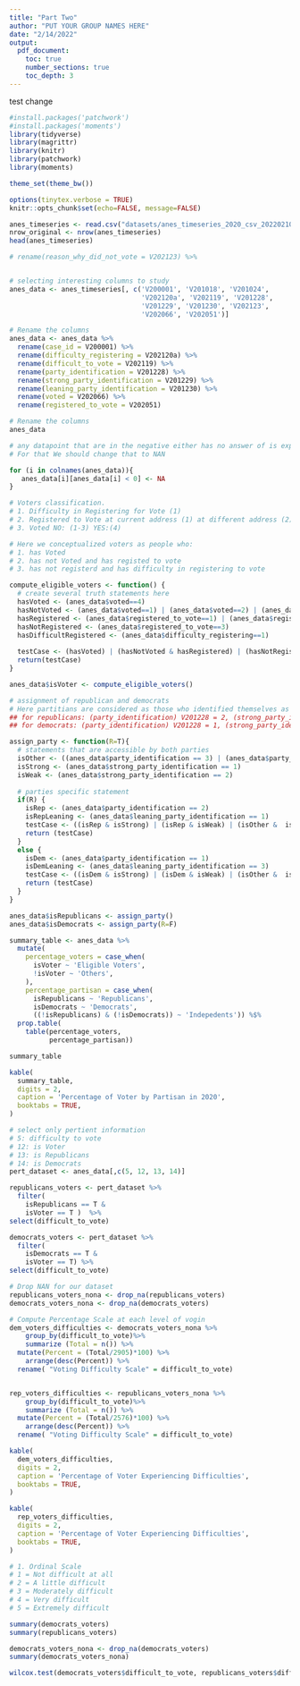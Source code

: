 ```yaml
---
title: "Part Two"
author: "PUT YOUR GROUP NAMES HERE"
date: "2/14/2022"
output:
  pdf_document:
    toc: true
    number_sections: true
    toc_depth: 3
---
```

test change

\newpage
\setcounter{page}{1}

```r
#install.packages('patchwork')
#install.packages('moments')
library(tidyverse) 
library(magrittr)
library(knitr)
library(patchwork)
library(moments)

theme_set(theme_bw())

options(tinytex.verbose = TRUE)
knitr::opts_chunk$set(echo=FALSE, message=FALSE)

```

```r
anes_timeseries <- read.csv("datasets/anes_timeseries_2020_csv_20220210.csv")
nrow_original <- nrow(anes_timeseries)
head(anes_timeseries)
```


```r
# rename(reason_why_did_not_vote = V202123) %>%


# selecting interesting columns to study
anes_data <- anes_timeseries[, c('V200001', 'V201018', 'V201024', 
                                 'V202120a', 'V202119', 'V201228', 
                                 'V201229', 'V201230', 'V202123', 
                                 'V202066', 'V202051')]

# Rename the columns
anes_data <- anes_data %>%
  rename(case_id = V200001) %>%
  rename(difficulty_registering = V202120a) %>%
  rename(difficult_to_vote = V202119) %>%
  rename(party_identification = V201228) %>%
  rename(strong_party_identification = V201229) %>%
  rename(leaning_party_identification = V201230) %>%
  rename(voted = V202066) %>%
  rename(registered_to_vote = V202051)

# Rename the columns
anes_data
```
```r
# any datapoint that are in the negative either has no answer of is experiencing technical difficulties. 
# For that We should change that to NAN

for (i in colnames(anes_data)){
   anes_data[i][anes_data[i] < 0] <- NA
}

```

```r
# Voters classification. 
# 1. Difficulty in Registering for Vote (1)
# 2. Registered to Vote at current address (1) at different address (2) not registered (3)
# 3. Voted NO: (1-3) YES:(4)

# Here we conceptualized voters as people who:
# 1. has Voted
# 2. has not Voted and has registed to vote
# 3. has not registerd and has difficulty in registering to vote

compute_eligible_voters <- function() {
  # create several truth statements here
  hasVoted <- (anes_data$voted==4)
  hasNotVoted <- (anes_data$voted==1) | (anes_data$voted==2) | (anes_data$voted==3)
  hasRegistered <- (anes_data$registered_to_vote==1) | (anes_data$registered_to_vote==2)
  hasNotRegistered <- (anes_data$registered_to_vote==3)
  hasDifficultRegistered <- (anes_data$difficulty_registering==1)
  
  testCase <- (hasVoted) | (hasNotVoted & hasRegistered) | (hasNotRegistered & hasDifficultRegistered)
  return(testCase)
}

anes_data$isVoter <- compute_eligible_voters()
```



```r
# assignment of republican and democrats
# Here partitians are considered as those who identified themselves as strong, weak and leaning toward that party
## for republicans: (party_identification) V201228 = 2, (strong_party_identification) V201229 = 1,2 (leaning) V201230 = 1
## for democrats: (party_identification) V201228 = 1, (strong_party_identification)V201229 = 1,2 (leaning)  V201230 = 3

assign_party <- function(R=T){
  # statements that are accessible by both parties
  isOther <- ((anes_data$party_identification == 3) | (anes_data$party_identification == 5))
  isStrong <- (anes_data$strong_party_identification == 1)
  isWeak <- (anes_data$strong_party_identification == 2)
  
  # parties specific statement
  if(R) {
    isRep <- (anes_data$party_identification == 2)
    isRepLeaning <- (anes_data$leaning_party_identification == 1)
    testCase <- ((isRep & isStrong) | (isRep & isWeak) | (isOther &  isRepLeaning))
    return (testCase)
  }
  else {
    isDem <- (anes_data$party_identification == 1)
    isDemLeaning <- (anes_data$leaning_party_identification == 3)
    testCase <- ((isDem & isStrong) | (isDem & isWeak) | (isOther &  isDemLeaning))
    return (testCase)
  }
}

anes_data$isRepublicans <- assign_party()
anes_data$isDemocrats <- assign_party(R=F)

```

```r
summary_table <- anes_data %>% 
  mutate(
    percentage_voters = case_when(
      isVoter ~ 'Eligible Voters',
      !isVoter ~ 'Others',
    ),
    percentage_partisan = case_when(
      isRepublicans ~ 'Republicans',
      isDemocrats ~ 'Democrats', 
      ((!isRepublicans) & (!isDemocrats)) ~ 'Indepedents')) %$% 
  prop.table(
    table(percentage_voters,
          percentage_partisan))

summary_table
```


```r
kable(
  summary_table,
  digits = 2,
  caption = 'Percentage of Voter by Partisan in 2020', 
  booktabs = TRUE, 
)
```


```r
# select only pertient information
# 5: difficulty to vote
# 12: is Voter
# 13: is Republicans
# 14: is Democrats
pert_dataset <- anes_data[,c(5, 12, 13, 14)]
```


```r

republicans_voters <- pert_dataset %>% 
  filter(
    isRepublicans == T & 
    isVoter == T )  %>% 
select(difficult_to_vote)

democrats_voters <- pert_dataset %>% 
  filter(
    isDemocrats == T & 
    isVoter == T) %>% 
select(difficult_to_vote)

# Drop NAN for our dataset
republicans_voters_nona <- drop_na(republicans_voters)
democrats_voters_nona <- drop_na(democrats_voters)

# Compute Percentage Scale at each level of vogin
dem_voters_difficulties <- democrats_voters_nona %>%
	group_by(difficult_to_vote)%>%
	summarize (Total = n()) %>%
  mutate(Percent = (Total/2905)*100) %>%
	arrange(desc(Percent)) %>%
  rename( "Voting Difficulty Scale" = difficult_to_vote)


rep_voters_difficulties <- republicans_voters_nona %>%
	group_by(difficult_to_vote)%>%
	summarize (Total = n()) %>%
  mutate(Percent = (Total/2576)*100) %>%
	arrange(desc(Percent)) %>%
  rename( "Voting Difficulty Scale" = difficult_to_vote)


```

```r
kable(
  dem_voters_difficulties,
  digits = 2,
  caption = 'Percentage of Voter Experiencing Difficulties', 
  booktabs = TRUE, 
)
```
```r
kable(
  rep_voters_difficulties,
  digits = 2,
  caption = 'Percentage of Voter Experiencing Difficulties', 
  booktabs = TRUE, 
)
```


```r
# 1. Ordinal Scale
# 1 = Not difficult at all 
# 2 = A little difficult 
# 3 = Moderately difficult 
# 4 = Very difficult 
# 5 = Extremely difficult

summary(democrats_voters)
summary(republicans_voters)
```

```r
democrats_voters_nona <- drop_na(democrats_voters)
summary(democrats_voters_nona)
```

```r
wilcox.test(democrats_voters$difficult_to_vote, republicans_voters$difficult_to_vote, paired = FALSE, alternative = "greater")
```
